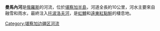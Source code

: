 '''曼馬內河'''是[[俄羅斯|俄羅斯]]的河流，位於[[堪察加半島|堪察加半島]]，河道全長約10公里，河水主要來自融雪和雨水，最終注入[[托波洛夫河|托波洛夫河]]，是[[虹鱒|虹鱒]]和[[遠東紅點鮭|遠東紅點鮭]]的棲息地。

{{Russia-geo-stub}}

[[Category:堪察加边疆区河流|Category:堪察加边疆区河流]]
